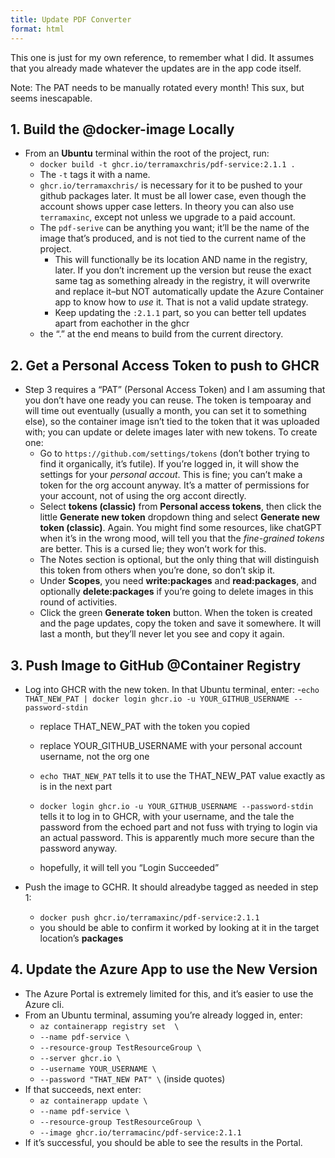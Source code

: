 ```yaml
---
title: Update PDF Converter
format: html
---
```


This one is just for my own reference, to remember what I did.  It assumes that you already made whatever the updates are in the app code itself.

Note: The PAT needs to be manually rotated every month!  This sux, but seems inescapable.

## 1. Build the @docker-image Locally

- From an **Ubuntu** terminal within the root of the project, run:
    - `docker build -t ghcr.io/terramaxchris/pdf-service:2.1.1 .`
    - The `-t` tags it with a name.  
    - `ghcr.io/terramaxchris/` is necessary for it to be pushed to your github packages later.  It must be all lower case, even though the account shows upper case letters.  In theory you can also use `terramaxinc`, except not unless we upgrade to a paid account.  
    - The `pdf-serive` can be anything you want; it'll be the name of the image that's produced, and is not tied to the current name of the project.
        - This will functionally be its location AND name in the registry, later.  If you don't increment up the version but reuse the exact same tag as something already in the registry, it will overwrite and replace it--but NOT automatically update the Azure Container app to know how to *use* it.  That is not a valid update strategy.  
        - Keep updating the `:2.1.1` part, so you can better tell updates apart from eachother in the ghcr
    - the "." at the end means to build from the current directory.

## 2. Get a Personal Access Token to push to GHCR

- Step 3 requires a "PAT" (Personal Access Token) and I am assuming that you don't have one ready you can reuse.  The token is tempoaray and will time out eventually (usually a month, you can set it to something else), so the container image isn't tied to the token that it was uploaded with; you can update or delete images later with new tokens.  To create one:
    - Go to `https://github.com/settings/tokens` (don't bother trying to find it organically, it's futile).  If you're logged in, it will show the settings for your *personal accout*.  This is fine; you can't make a token for the org account anyway.  It's a matter of permissions for your account, not of using the org accont directly.
    - Select **tokens (classic)** from **Personal access tokens**, then click the little **Generate new token** dropdown thing and select **Generate new token (classic)**.  Again.  You might find some resources, like chatGPT when it's in the wrong mood, will tell you that the *fine-grained tokens* are better.  This is a cursed lie; they won't work for this.
    - The  Notes section is optional, but the only thing that will distinguish this token from others when you're done, so don't skip it.
    - Under **Scopes**, you need **write:packages** and **read:packages**, and optionally **delete:packages** if you're going to delete images in this round of activities.
    - Click the green **Generate token** button.  When the token is created and the page updates, copy the token and save it somewhere.  It will last a month, but they'll never let you see and copy it again.

## 3. Push Image to GitHub @Container Registry

- Log into GHCR with the new token.  In that Ubuntu terminal, enter:
    -`echo THAT_NEW_PAT | docker login ghcr.io -u YOUR_GITHUB_USERNAME --password-stdin`

    - replace THAT_NEW_PAT with the token you copied
    - replace YOUR_GITHUB_USERNAME with your personal account username, not the org one
    
    - `echo THAT_NEW_PAT` tells it to use the THAT_NEW_PAT value exactly as is in the next part
    - `docker login ghcr.io -u YOUR_GITHUB_USERNAME --password-stdin` tells it to log in to GHCR, with your username, and the tale the password from the echoed part and not fuss with trying to login via an actual password.  This is apparently much more secure than the password anyway.
    - hopefully, it will tell you "Login Succeeded"
- Push the image to GCHR.  It should alreadybe tagged as needed in step 1:
    - `docker push ghcr.io/terramaxinc/pdf-service:2.1.1`
    - you should be able to confirm it worked by looking at it in the target location's **packages**

## 4. Update the Azure App to use the New Version

- The Azure Portal is extremely limited for this, and it's easier to use the Azure cli.  
- From an Ubuntu terminal, assuming you're already logged in, enter:
    - `az containerapp registry set  \`
    -  `--name pdf-service \`
    -  `--resource-group TestResourceGroup \`
    -  `--server ghcr.io \`
    -  `--username YOUR_USERNAME \`
    -  `--password "THAT_NEW PAT" \` (inside quotes)
- If that succeeds, next enter:
    - `az containerapp update \`
    -  `--name pdf-service \`
    -  `--resource-group TestResourceGroup \`
    -  `--image ghcr.io/terramacinc/pdf-service:2.1.1`
- If it's successful, you should be able to see the results in the Portal.